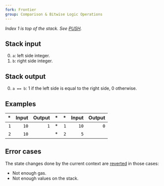 ```yaml
---
fork: Frontier
group: Comparison & Bitwise Logic Operations
---
```


*Index 1 is top of the stack. See [PUSH](/#60).*

## Stack input

0. `a`: left side integer.
1. `b`: right side integer.

## Stack output

0. `a == b`: 1 if the left side is equal to the right side, 0 otherwise.

## Examples

| * | Input | Output | * | * | Input | Output |
|--:|------:|-------:|--:|--:|------:|-------:|
| `1` | `10` | `1` | * | `1` | `10` | `0` |
| `2` | `10` | | * | `2` | `5` | |

## Error cases

The state changes done by the current context are [reverted](#FD) in those cases:
- Not enough gas.
- Not enough values on the stack.
